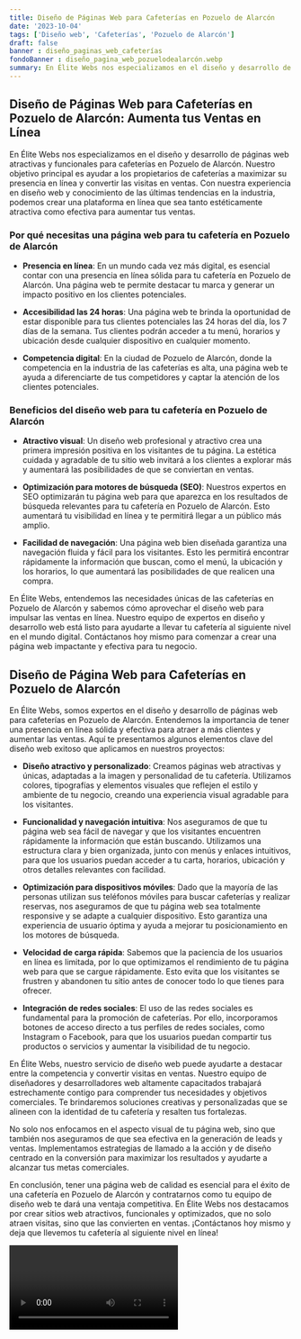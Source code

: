 ```yaml
---
title: Diseño de Páginas Web para Cafeterías en Pozuelo de Alarcón
date: '2023-10-04'
tags: ['Diseño web', 'Cafeterías', 'Pozuelo de Alarcón']
draft: false
banner : diseño_paginas_web_cafeterías
fondoBanner : diseño_pagina_web_pozuelodealarcón.webp
summary: En Élite Webs nos especializamos en el diseño y desarrollo de páginas web atractivas y funcionales para cafeterías en Pozuelo de Alarcón. Nuestro objetivo principal es ayudar a los propietarios de cafeterías a maximizar su presencia en línea y convertir las visitas en ventas. Con nuestra experiencia en diseño web y conocimiento de las últimas tendencias en la industria, podemos crear una plataforma en línea que sea tanto estéticamente atractiva como efectiva para aumentar tus ventas.
---
```


## Diseño de Páginas Web para Cafeterías en Pozuelo de Alarcón: Aumenta tus Ventas en Línea

En Élite Webs nos especializamos en el diseño y desarrollo de páginas web atractivas y funcionales para cafeterías en Pozuelo de Alarcón. Nuestro objetivo principal es ayudar a los propietarios de cafeterías a maximizar su presencia en línea y convertir las visitas en ventas. Con nuestra experiencia en diseño web y conocimiento de las últimas tendencias en la industria, podemos crear una plataforma en línea que sea tanto estéticamente atractiva como efectiva para aumentar tus ventas.

### Por qué necesitas una página web para tu cafetería en Pozuelo de Alarcón

- **Presencia en línea**: En un mundo cada vez más digital, es esencial contar con una presencia en línea sólida para tu cafetería en Pozuelo de Alarcón. Una página web te permite destacar tu marca y generar un impacto positivo en los clientes potenciales.

- **Accesibilidad las 24 horas**: Una página web te brinda la oportunidad de estar disponible para tus clientes potenciales las 24 horas del día, los 7 días de la semana. Tus clientes podrán acceder a tu menú, horarios y ubicación desde cualquier dispositivo en cualquier momento.

- **Competencia digital**: En la ciudad de Pozuelo de Alarcón, donde la competencia en la industria de las cafeterías es alta, una página web te ayuda a diferenciarte de tus competidores y captar la atención de los clientes potenciales.

### Beneficios del diseño web para tu cafetería en Pozuelo de Alarcón

- **Atractivo visual**: Un diseño web profesional y atractivo crea una primera impresión positiva en los visitantes de tu página. La estética cuidada y agradable de tu sitio web invitará a los clientes a explorar más y aumentará las posibilidades de que se conviertan en ventas.

- **Optimización para motores de búsqueda (SEO)**: Nuestros expertos en SEO optimizarán tu página web para que aparezca en los resultados de búsqueda relevantes para tu cafetería en Pozuelo de Alarcón. Esto aumentará tu visibilidad en línea y te permitirá llegar a un público más amplio.

- **Facilidad de navegación**: Una página web bien diseñada garantiza una navegación fluida y fácil para los visitantes. Esto les permitirá encontrar rápidamente la información que buscan, como el menú, la ubicación y los horarios, lo que aumentará las posibilidades de que realicen una compra.

En Élite Webs, entendemos las necesidades únicas de las cafeterías en Pozuelo de Alarcón y sabemos cómo aprovechar el diseño web para impulsar las ventas en línea. Nuestro equipo de expertos en diseño y desarrollo web está listo para ayudarte a llevar tu cafetería al siguiente nivel en el mundo digital. Contáctanos hoy mismo para comenzar a crear una página web impactante y efectiva para tu negocio.

<GifSeo />

<Cta />

## Diseño de Página Web para Cafeterías en Pozuelo de Alarcón

En Élite Webs, somos expertos en el diseño y desarrollo de páginas web para cafeterías en Pozuelo de Alarcón. Entendemos la importancia de tener una presencia en línea sólida y efectiva para atraer a más clientes y aumentar las ventas. Aquí te presentamos algunos elementos clave del diseño web exitoso que aplicamos en nuestros proyectos:

- **Diseño atractivo y personalizado**: Creamos páginas web atractivas y únicas, adaptadas a la imagen y personalidad de tu cafetería. Utilizamos colores, tipografías y elementos visuales que reflejen el estilo y ambiente de tu negocio, creando una experiencia visual agradable para los visitantes.

- **Funcionalidad y navegación intuitiva**: Nos aseguramos de que tu página web sea fácil de navegar y que los visitantes encuentren rápidamente la información que están buscando. Utilizamos una estructura clara y bien organizada, junto con menús y enlaces intuitivos, para que los usuarios puedan acceder a tu carta, horarios, ubicación y otros detalles relevantes con facilidad.

- **Optimización para dispositivos móviles**: Dado que la mayoría de las personas utilizan sus teléfonos móviles para buscar cafeterías y realizar reservas, nos aseguramos de que tu página web sea totalmente responsive y se adapte a cualquier dispositivo. Esto garantiza una experiencia de usuario óptima y ayuda a mejorar tu posicionamiento en los motores de búsqueda.

- **Velocidad de carga rápida**: Sabemos que la paciencia de los usuarios en línea es limitada, por lo que optimizamos el rendimiento de tu página web para que se cargue rápidamente. Esto evita que los visitantes se frustren y abandonen tu sitio antes de conocer todo lo que tienes para ofrecer.

- **Integración de redes sociales**: El uso de las redes sociales es fundamental para la promoción de cafeterías. Por ello, incorporamos botones de acceso directo a tus perfiles de redes sociales, como Instagram o Facebook, para que los usuarios puedan compartir tus productos o servicios y aumentar la visibilidad de tu negocio.

En Élite Webs, nuestro servicio de diseño web puede ayudarte a destacar entre la competencia y convertir visitas en ventas. Nuestro equipo de diseñadores y desarrolladores web altamente capacitados trabajará estrechamente contigo para comprender tus necesidades y objetivos comerciales. Te brindaremos soluciones creativas y personalizadas que se alineen con la identidad de tu cafetería y resalten tus fortalezas.

No solo nos enfocamos en el aspecto visual de tu página web, sino que también nos aseguramos de que sea efectiva en la generación de leads y ventas. Implementamos estrategias de llamado a la acción y de diseño centrado en la conversión para maximizar los resultados y ayudarte a alcanzar tus metas comerciales.

En conclusión, tener una página web de calidad es esencial para el éxito de una cafetería en Pozuelo de Alarcón y contratarnos como tu equipo de diseño web te dará una ventaja competitiva. En Élite Webs nos destacamos por crear sitios web atractivos, funcionales y optimizados, que no solo atraen visitas, sino que las convierten en ventas. ¡Contáctanos hoy mismo y deja que llevemos tu cafetería al siguiente nivel en línea!

<Video />

<CtaBot job='Cafeterías' city='Pozuelo de Alarcón'/>

<Gmaps query='Pozuelo de Alarcón+españa+maps' />